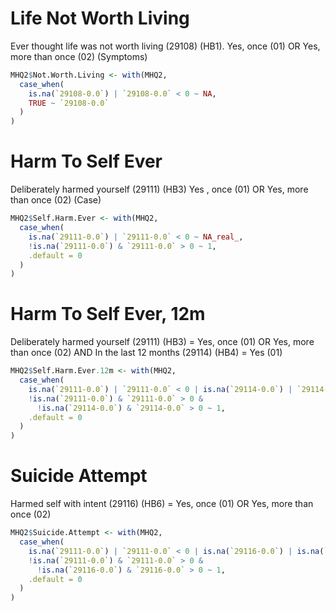# Life Not Worth Living
Ever thought life was not worth living (29108) (HB1). Yes, once (01) OR Yes, more than once (02) (Symptoms)

```r
MHQ2$Not.Worth.Living <- with(MHQ2,
  case_when(
    is.na(`29108-0.0`) | `29108-0.0` < 0 ~ NA,
    TRUE ~ `29108-0.0`
  )
)
```

# Harm To Self Ever
Deliberately harmed yourself (29111) (HB3) Yes , once (01) OR Yes, more than once (02) (Case)

```r
MHQ2$Self.Harm.Ever <- with(MHQ2,
  case_when(
    is.na(`29111-0.0`) | `29111-0.0` < 0 ~ NA_real_,
    !is.na(`29111-0.0`) & `29111-0.0` > 0 ~ 1,
    .default = 0
  )
)
```

# Harm To Self Ever, 12m
Deliberately harmed yourself (29111) (HB3) = Yes, once (01) OR Yes, more than once (02) AND In the last 12 months (29114) (HB4) = Yes (01)

```r
MHQ2$Self.Harm.Ever.12m <- with(MHQ2,
  case_when(
    is.na(`29111-0.0`) | `29111-0.0` < 0 | is.na(`29114-0.0`) | `29114-0.0` < 0 ~ NA,
    !is.na(`29111-0.0`) & `29111-0.0` > 0 &
      !is.na(`29114-0.0`) & `29114-0.0` > 0 ~ 1,
    .default = 0
  )
)

```

# Suicide Attempt
Harmed self with intent (29116) (HB6) = Yes, once (01) OR Yes, more than once (02)

```r
MHQ2$Suicide.Attempt <- with(MHQ2,
  case_when(
    is.na(`29111-0.0`) | `29111-0.0` < 0 | is.na(`29116-0.0`) | is.na(`29116-0.0`) < 0 ~ NA,
    !is.na(`29111-0.0`) & `29111-0.0` > 0 &
      !is.na(`29116-0.0`) & `29116-0.0` > 0 ~ 1,
    .default = 0
  )
)

```

